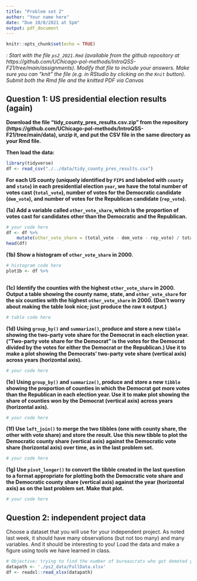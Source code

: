 ```yaml
---
title: "Problem set 2"
author: "Your name here"
date: "Due 10/8/2021 at 5pm"
output: pdf_document
---
```


```r
knitr::opts_chunk$set(echo = TRUE)
```

*\textsc{Note}: Start with the file `ps2_2021.Rmd` (available from the github repository at https://github.com/UChicago-pol-methods/IntroQSS-F21/tree/main/assignments). Modify that file to include your answers. Make sure you can "knit" the file (e.g. in RStudio by clicking on the `Knit` button). Submit both the Rmd file and the knitted PDF via Canvas* 


## Question 1: US presidential election results (again) 

**Download the file "tidy_county_pres_results.csv.zip" from the repository (https://github.com/UChicago-pol-methods/IntroQSS-F21/tree/main/data), unzip it, and put the CSV file in the same directory as your Rmd file.**

**Then load the data:**

```r
library(tidyverse)
df <- read_csv("./../data/tidy_county_pres_results.csv")
```

**For each US county (uniquely identified by `FIPS` and labeled with `county` and `state`) in each presidential election `year`, we have the total number of votes cast (`total_vote`), number of votes for the Democratic candidate (`dem_vote`), and number of votes for the Republican candidate (`rep_vote`).**

**(1a) Add a variable called `other_vote_share`, which is the proportion of votes cast for candidates other than the Democratic and the Republican.**

```r
# your code here
df <- df %>% 
    mutate(other_vote_share = (total_vote - dem_vote - rep_vote) / total_vote)
head(df)
```

**(1b) Show a histogram of `other_vote_share` in 2000.**

```r
# histogram code here 
plot1b <- df %>% 
    
```

**(1c) Identify the counties with the highest `other_vote_share` in 2000. Output a table showing the county name, state, and `other_vote_share` for the six counties with the highest `other_vote_share` in 2000. (Don't worry about making the table look nice; just produce the raw `R` output.)**

```r
# table code here 
```

**(1d) Using `group_by()` and `summarize()`, produce and store a new `tibble` showing the two-party vote share for the Democrat in each election year. ("Two-party vote share for the Democrat" is the votes for the Democrat divided by the votes for either the Democrat or the Republican.) Use it to make a plot showing the Democrats' two-party vote share (vertical axis) across years (horizontal axis).**

```r
# your code here 
```

**(1e) Using `group_by()` and `summarize()`, produce and store a new `tibble` showing the proportion of counties in which the Democrat got more votes than the Republican in each election year. Use it to make plot showing the share of counties won by the Democrat (vertical axis) across years (horizontal axis).**

```r
# your code here
```

**(1f) Use `left_join()` to merge the two tibbles (one with county share, the other with vote share) and store the result. Use this new tibble to plot the Democratic county share (vertical axis) against the Democratic vote share (horizontal axis) over time, as in the last problem set.**

```r
# your code here 
```

**(1g) Use `pivot_longer()` to convert the tibble created in the last question to a format appropriate for plotting both the Democratic vote share and the Democratic county share (vertical axis) against the year (horizontal axis) as on the last problem set. Make that plot.**

```r
# your code here 
```

## Question 2: independent project data

Choose a dataset that you will use for your independent project. As noted last week, it should have many observations (but not too many) and many variables. And it should be interesting to you! Load the data and make a figure using tools we have learned in class.

```r
# Objective: trying to find the number of bureaucrats who got demoted yet (re)promoted afterwards by province
datapath <- './ps2_data/FullData.xlsx'
df <- readxl::read_xlsx(datapath)

```





